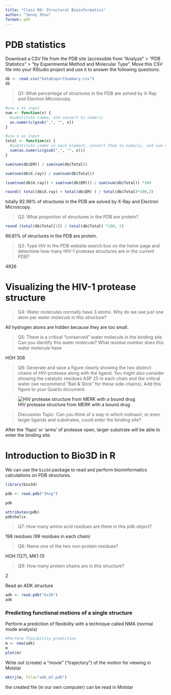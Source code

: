 ```yaml
---
title: "Class 09: Structural Bioinformatics"
author: "Jenny Zhou"
format: pdf
---
```


# PDB statistics

Download a CSV file from the PDB site (accessible from "Analyze" \> "PDB Statistics" \> "by Experimental Method and Molecular Type". Move this CSV file into your RStudio project and use it to answer the following questions:

```r
db <- read.csv("DataExportSummary.csv")
db
```

> Q1: What percentage of structures in the PDB are solved by X-Ray and Electron Microscopy.

```r
#use x as input
num <- function(x) {
  #substitute comma, and convert to numeric
  as.numeric(gsub(",", "", x))
}

#use x as input
total <- function(x) {
  #substitute comma in each element, convert them to numeric, and sum up the vector
  sum(as.numeric(gsub(",", "", x)))
}

```

```r
sum(num(db$EM)) / sum(num(db$Total))

sum(num(db$X.ray)) / sum(num(db$Total))
```

```r
(sum(num(db$X.ray)) + sum(num(db$EM))) / sum(num(db$Total)) *100
```

```r
round(( total(db$X.ray) + total(db$EM) ) / total(db$Total)*100,2)
```

totally 92.99% of structures in the PDB are solved by X-Ray and Electron Microscopy.

> Q2: What proportion of structures in the PDB are protein?

```r
round (total(db$Total[1]) / total(db$Total) *100, 2)
```

86.81% of structures in the PDB are protein.

> Q3: Type HIV in the PDB website search box on the home page and determine how many HIV-1 protease structures are in the current PDB?

4926



# Visualizing the HIV-1 protease structure

> Q4: Water molecules normally have 3 atoms. Why do we see just one atom per water molecule in this structure?

All hydrogen atoms are hidden because they are too small.

> Q5: There is a critical "conserved" water molecule in the binding site. Can you identify this water molecule? What residue number does this water molecule have

HOH 308

> Q6: Generate and save a figure clearly showing the two distinct chains of HIV-protease along with the ligand. You might also consider showing the catalytic residues ASP 25 in each chain and the critical water (we recommend "Ball & Stick" for these side-chains). Add this figure to your Quarto document.

![HIV protease structure from MERK with a bound drug](1HSG%20(1).png)

> Discussion Topic: Can you think of a way in which indinavir, or even larger ligands and substrates, could enter the binding site?

After the 'flaps' or 'arms' of protease open, larger substrate will be able to enter the binding site.


# Introduction to Bio3D in R

We can use the `bio3d` package to read and perform bioninformatics calculations on PDB structures.

```r
library(bio3d)

pdb <- read.pdb("1hsg")

pdb
```

```r
attributes(pdb)
pdb$helix
```




> Q7: How many amino acid residues are there in this pdb object?

198 residues (99 residues in each chain)

> Q8: Name one of the two non-protein residues?

HOH (127), MK1 (1) 

> Q9: How many protein chains are in this structure?

2


Read an ADK structure

```r
adk <- read.pdb("6s36")
adk
```
### Predicting functional motions of a single structure

Perform a prediction of flexibility with a technique called NMA (normal mode analysis)

```r
#Perform flexibility prediction
m <- nma(adk)
m
plot(m)
```

Write out (create) a "movie" ("trajectory") of the motion for viewing in Molstar

```r
mktrj(m, file="adk_m7.pdb")
```

the created file (in our own computer) can be read in Molstar